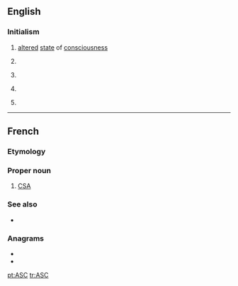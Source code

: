 {{also|asc|ásc}}
==English==

===Initialism===
{{rfc-header|Initialism}}
{{head|en|initialism}}

# [[altered]] [[state]] of [[consciousness]]
# {{lb|en|Australia}} {{w|Australian Sports Commission}}
# {{lb|en|Canada}} {{w|Advertising Standards Canada}}
# {{lb|en|UK}} {{w|Association of Speakers Clubs}}
# {{lb|en|UK}} {{w|Avon and Somerset Constabulary}}

----

==French==

===Etymology===
{{initialism of|[[Agence spatiale canadienne]]||[[Canadian Space Agency]]}}

===Proper noun===
{{fr-proper noun|f}}

# [[CSA]] {{gloss|Canadian Space Agency}}

===See also===
* {{pedia|lang=fr|Agence spatiale canadienne}}

===Anagrams===
* {{l|fr|cas}}
* {{l|fr|sac}}

[[pt:ASC]]
[[tr:ASC]]